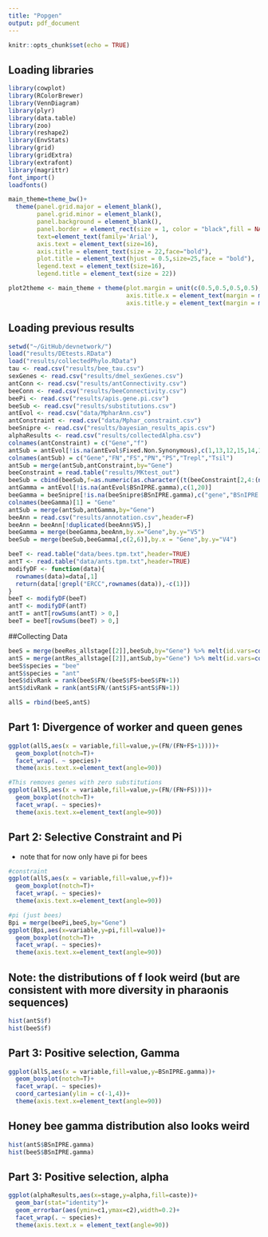 ```yaml
---
title: "Popgen"
output: pdf_document
---
```


```r
knitr::opts_chunk$set(echo = TRUE)
```

## Loading libraries
```r

library(cowplot)
library(RColorBrewer)
library(VennDiagram)
library(plyr)
library(data.table)
library(zoo)
library(reshape2)
library(EnvStats)
library(grid)
library(gridExtra)
library(extrafont)
library(magrittr)
font_import()
loadfonts()

main_theme=theme_bw()+
  theme(panel.grid.major = element_blank(),
        panel.grid.minor = element_blank(),
        panel.background = element_blank(),
        panel.border = element_rect(size = 1, color = "black",fill = NA),
        text=element_text(family='Arial'),
        axis.text = element_text(size=16),
        axis.title = element_text(size = 22,face="bold"),
        plot.title = element_text(hjust = 0.5,size=25,face = "bold"),
        legend.text = element_text(size=16),
        legend.title = element_text(size = 22))

plot2theme <- main_theme + theme(plot.margin = unit(c(0.5,0.5,0.5,0.5),"cm"),
                                 axis.title.x = element_text(margin = margin(t=10,b=0,l=0,r=0)),
                                 axis.title.y = element_text(margin = margin(t=0,b=0,l=0,r=10)))
```

## Loading previous results
```r
setwd("~/GitHub/devnetwork/")
load("results/DEtests.RData")
load("results/collectedPhylo.RData")
tau <- read.csv("results/bee_tau.csv")
sexGenes <- read.csv("results/dmel_sexGenes.csv")
antConn <- read.csv("results/antConnectivity.csv")
beeConn <- read.csv("results/beeConnectivity.csv")
beePi <- read.csv("results/apis.gene.pi.csv")
beeSub <- read.csv("results/substitutions.csv")
antEvol <- read.csv("data/MpharAnn.csv")
antConstraint <- read.csv("data/Mphar_constraint.csv")
beeSnipre <- read.csv("results/bayesian_results_apis.csv")
alphaResults <- read.csv("results/collectedAlpha.csv")
colnames(antConstraint) = c("Gene","f")
antSub = antEvol[!is.na(antEvol$Fixed.Non.Synonymous),c(1,13,12,15,14,17,16)]
colnames(antSub) = c("Gene","FN","FS","PN","PS","Trepl","Tsil")
antSub = merge(antSub,antConstraint,by="Gene")
beeConstraint = read.table("results/MKtest_out")
beeSub = cbind(beeSub,f=as.numeric(as.character((t(beeConstraint[2,4:(ncol(beeConstraint) - 1)])))))
antGamma = antEvol[!is.na(antEvol$BSnIPRE.gamma),c(1,20)]
beeGamma = beeSnipre[!is.na(beeSnipre$BSnIPRE.gamma),c("gene","BSnIPRE.gamma")]
colnames(beeGamma)[1] = "Gene"
antSub = merge(antSub,antGamma,by="Gene")
beeAnn = read.csv("results/annotation.csv",header=F) 
beeAnn = beeAnn[!duplicated(beeAnn$V5),]
beeGamma = merge(beeGamma,beeAnn,by.x="Gene",by.y="V5")
beeSub = merge(beeSub,beeGamma[,c(2,6)],by.x = "Gene",by.y="V4")

beeT <- read.table("data/bees.tpm.txt",header=TRUE)
antT <- read.table("data/ants.tpm.txt",header=TRUE)
modifyDF <- function(data){
  rownames(data)=data[,1]
  return(data[!grepl("ERCC",rownames(data)),-c(1)])
}
beeT <- modifyDF(beeT)
antT <- modifyDF(antT)
antT = antT[rowSums(antT) > 0,]
beeT = beeT[rowSums(beeT) > 0,]
```

##Collecting Data
```r
beeS = merge(beeRes_allstage[[2]],beeSub,by="Gene") %>% melt(id.vars=colnames(beeSub))
antS = merge(antRes_allstage[[2]],antSub,by="Gene") %>% melt(id.vars=colnames(antSub))
beeS$species = "bee"
antS$species = "ant"
beeS$divRank = rank(beeS$FN/(beeS$FS+beeS$FN+1))
antS$divRank = rank(antS$FN/(antS$FS+antS$FN+1))

allS = rbind(beeS,antS)
```

## Part 1: Divergence of worker and queen genes

```r
ggplot(allS,aes(x = variable,fill=value,y=(FN/(FN+FS+1))))+
  geom_boxplot(notch=T)+
  facet_wrap(. ~ species)+
  theme(axis.text.x=element_text(angle=90))

#This removes genes with zero substitutions
ggplot(allS,aes(x = variable,fill=value,y=(FN/(FN+FS))))+
  geom_boxplot(notch=T)+
  facet_wrap(. ~ species)+
  theme(axis.text.x=element_text(angle=90))
```

## Part 2: Selective Constraint and Pi
 - note that for now only have pi for bees
```r
#constraint
ggplot(allS,aes(x = variable,fill=value,y=f))+
  geom_boxplot(notch=T)+
  facet_wrap(. ~ species)+
  theme(axis.text.x=element_text(angle=90))

#pi (just bees)
Bpi = merge(beePi,beeS,by="Gene")
ggplot(Bpi,aes(x=variable,y=pi,fill=value))+
  geom_boxplot(notch=T)+
  facet_wrap(. ~ species)+
  theme(axis.text.x=element_text(angle=90))
```

## Note: the distributions of f look weird (but are consistent with more diversity in pharaonis sequences)
```r
hist(antS$f)
hist(beeS$f)
```

## Part 3: Positive selection, Gamma
```r
ggplot(allS,aes(x = variable,fill=value,y=BSnIPRE.gamma))+
  geom_boxplot(notch=T)+
  facet_wrap(. ~ species)+
  coord_cartesian(ylim = c(-1,4))+
  theme(axis.text.x=element_text(angle=90))
```

## Honey bee gamma distribution also looks weird
```r
hist(antS$BSnIPRE.gamma)
hist(beeS$BSnIPRE.gamma)
```

## Part 3: Positive selection, alpha
```r
ggplot(alphaResults,aes(x=stage,y=alpha,fill=caste))+
  geom_bar(stat="identity")+
  geom_errorbar(aes(ymin=c1,ymax=c2),width=0.2)+
  facet_wrap(. ~ species)+
  theme(axis.text.x = element_text(angle=90))
```


